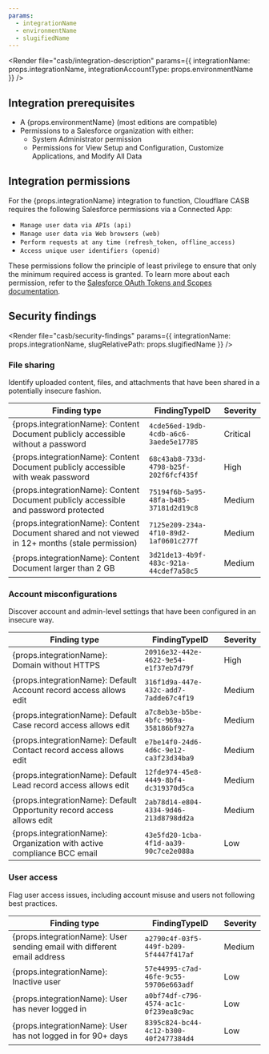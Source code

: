 ```yaml
---
params:
  - integrationName
  - environmentName
  - slugifiedName
---
```



<Render
	file="casb/integration-description"
	params={{ integrationName: props.integrationName, integrationAccountType: props.environmentName }}
/>

## Integration prerequisites

- A {props.environmentName} (most editions are compatible)
- Permissions to a Salesforce organization with either:
  - System Administrator permission
  - Permissions for View Setup and Configuration, Customize Applications, and Modify All Data

## Integration permissions

For the {props.integrationName} integration to function, Cloudflare CASB requires the following Salesforce permissions via a Connected App:

- `Manage user data via APIs (api)`
- `Manage user data via Web browsers (web)`
- `Perform requests at any time (refresh_token, offline_access)`
- `Access unique user identifiers (openid)`

These permissions follow the principle of least privilege to ensure that only the minimum required access is granted. To learn more about each permission, refer to the [Salesforce OAuth Tokens and Scopes documentation](https://help.salesforce.com/s/articleView?id=sf.remoteaccess_oauth_tokens_scopes.htm).

## Security findings

<Render
	file="casb/security-findings"
	params={{ integrationName: props.integrationName, slugRelativePath: props.slugifiedName }}
/>

### File sharing

Identify uploaded content, files, and attachments that have been shared in a potentially insecure fashion.

| Finding type                                                                                     | FindingTypeID                          | Severity |
| ------------------------------------------------------------------------------------------------ | -------------------------------------- | -------- |
| {props.integrationName}: Content Document publicly accessible without a password                 | `4cde56ed-19db-4cdb-a6c6-3aede5e17785` | Critical |
| {props.integrationName}: Content Document publicly accessible with weak password                 | `68c43ab8-733d-4798-b25f-202f6fcf435f` | High     |
| {props.integrationName}: Content Document publicly accessible and password protected             | `75194f6b-5a95-48fa-b485-37181d2d19c8` | Medium   |
| {props.integrationName}: Content Document shared and not viewed in 12+ months (stale permission) | `7125e209-234a-4f10-89d2-1af0601c277f` | Medium   |
| {props.integrationName}: Content Document larger than 2 GB                                       | `3d21de13-4b9f-483c-921a-44cdef7a58c5` | Medium   |

### Account misconfigurations

Discover account and admin-level settings that have been configured in an insecure way.

| Finding type                                                           | FindingTypeID                          | Severity |
| ---------------------------------------------------------------------- | -------------------------------------- | -------- |
| {props.integrationName}: Domain without HTTPS                          | `20916e32-442e-4622-9e54-e1f37eb7d79f` | High     |
| {props.integrationName}: Default Account record access allows edit     | `316f1d9a-447e-432c-add7-7adde67c4f19` | Medium   |
| {props.integrationName}: Default Case record access allows edit        | `a7c8eb3e-b5be-4bfc-969a-358186bf927a` | Medium   |
| {props.integrationName}: Default Contact record access allows edit     | `e7be14f0-24d6-4d6c-9e12-ca3f23d34ba9` | Medium   |
| {props.integrationName}: Default Lead record access allows edit        | `12fde974-45e8-4449-8bf4-dc319370d5ca` | Medium   |
| {props.integrationName}: Default Opportunity record access allows edit | `2ab78d14-e804-4334-9d46-213d8798dd2a` | Medium   |
| {props.integrationName}: Organization with active compliance BCC email | `43e5fd20-1cba-4f1d-aa39-90c7ce2e088a` | Low      |

### User access

Flag user access issues, including account misuse and users not following best practices.

| Finding type                                                             | FindingTypeID                          | Severity |
| ------------------------------------------------------------------------ | -------------------------------------- | -------- |
| {props.integrationName}: User sending email with different email address | `a2790c4f-03f5-449f-b209-5f4447f417af` | Medium   |
| {props.integrationName}: Inactive user                                   | `57e44995-c7ad-46fe-9c55-59706e663adf` | Low      |
| {props.integrationName}: User has never logged in                        | `a0bf74df-c796-4574-ac1c-0f239ea8c9ac` | Low      |
| {props.integrationName}: User has not logged in for 90+ days             | `8395c824-bc44-4c12-b300-40f2477384d4` | Low      |
